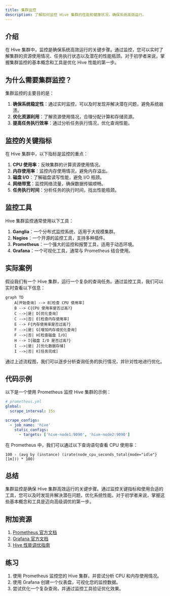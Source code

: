 ```yaml
---
title: 集群监控
description: 了解如何监控 Hive 集群的性能和健康状况，确保系统高效运行。
---
```


## 介绍

在 Hive 集群中，监控是确保系统高效运行的关键步骤。通过监控，您可以实时了解集群的资源使用情况、任务执行状态以及潜在的性能瓶颈。对于初学者来说，掌握集群监控的基本概念和工具是优化 Hive 性能的第一步。

## 为什么需要集群监控？

集群监控的主要目的是：
1. **确保系统稳定性**：通过实时监控，可以及时发现并解决潜在问题，避免系统崩溃。
2. **优化资源利用**：了解资源使用情况，合理分配计算和存储资源。
3. **提高任务执行效率**：通过分析任务执行情况，优化查询性能。

## 监控的关键指标

在 Hive 集群中，以下指标是监控的重点：
1. **CPU 使用率**：反映集群的计算资源使用情况。
2. **内存使用率**：监控内存使用情况，避免内存溢出。
3. **磁盘 I/O**：了解磁盘读写性能，避免 I/O 瓶颈。
4. **网络带宽**：监控网络流量，确保数据传输顺畅。
5. **任务执行时间**：分析任务的执行时间，找出性能瓶颈。

## 监控工具

Hive 集群监控通常使用以下工具：
1. **Ganglia**：一个分布式监控系统，适用于大规模集群。
2. **Nagios**：一个开源的监控工具，支持多种插件。
3. **Prometheus**：一个强大的监控和报警工具，适用于动态环境。
4. **Grafana**：一个可视化工具，通常与 Prometheus 结合使用。

## 实际案例

假设我们有一个 Hive 集群，运行一个复杂的查询任务。通过监控工具，我们可以实时查看以下信息：

```mermaid
graph TD
    A[开始查询] --> B[检查 CPU 使用率]
    B --> C{CPU 使用率是否过高?}
    C -->|是| D[优化查询]
    C -->|否| E[检查内存使用率]
    E --> F{内存使用率是否过高?}
    F -->|是| G[增加内存或优化查询]
    F -->|否| H[检查磁盘 I/O]
    H --> I{磁盘 I/O 是否过高?}
    I -->|是| J[优化数据存储]
    I -->|否| K[任务完成]
```

通过上述流程图，我们可以逐步分析查询任务的执行情况，并针对性地进行优化。

## 代码示例

以下是一个使用 Prometheus 监控 Hive 集群的示例：

```yaml
# prometheus.yml
global:
  scrape_interval: 15s

scrape_configs:
  - job_name: 'hive'
    static_configs:
      - targets: ['hive-node1:9090', 'hive-node2:9090']
```

在 Prometheus 中，我们可以通过以下查询语句查看 CPU 使用率：

```promql
100 - (avg by (instance) (irate(node_cpu_seconds_total{mode="idle"}[1m])) * 100)
```

## 总结

集群监控是确保 Hive 集群高效运行的关键步骤。通过监控关键指标和使用合适的工具，您可以及时发现并解决潜在问题，优化系统性能。对于初学者来说，掌握这些基本概念和工具是迈向高级调优的第一步。

## 附加资源

1. [Prometheus 官方文档](https://prometheus.io/docs/)
2. [Grafana 官方文档](https://grafana.com/docs/)
3. [Hive 性能调优指南](https://hive.apache.org/)

## 练习

1. 使用 Prometheus 监控您的 Hive 集群，并尝试分析 CPU 和内存使用情况。
2. 使用 Grafana 创建一个仪表盘，可视化您的监控数据。
3. 尝试优化一个复杂查询，并通过监控工具验证优化效果。

